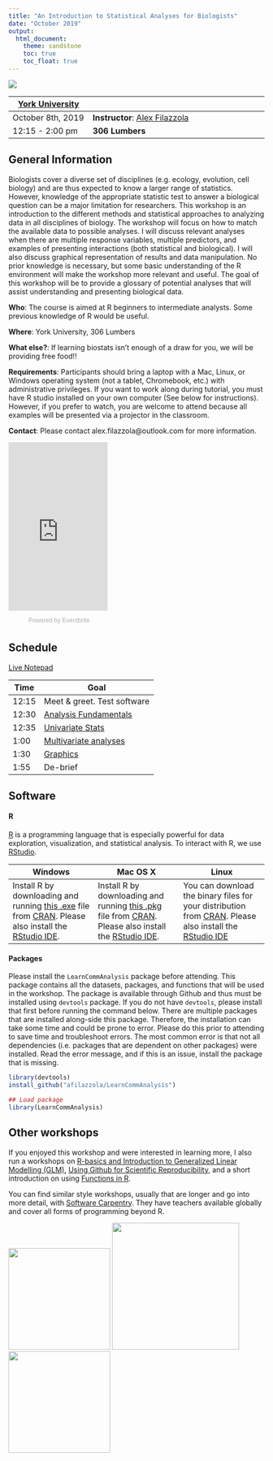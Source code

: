 ```yaml
---
title: "An Introduction to Statistical Analyses for Biologists"
date: "October 2019"
output: 
  html_document:
    theme: sandstone
    toc: true
    toc_float: true
---
```


<div style="width:500px; height=350px">
![](images/mainpage.jpg)
</div>

[York University](https://www.yorku.ca/index.html) | 
----------------|-----------------------------------
October 8th, 2019   | **Instructor**: [Alex Filazzola](http://www.filazzola.info)
12:15 - 2:00 pm   | **306 Lumbers**

## General Information

Biologists cover a diverse set of disciplines (e.g. ecology, evolution, cell biology) and are thus expected to know a larger range of statistics. However, knowledge of the appropriate statistic test to answer a biological question can be a major limitation for researchers. This workshop is an introduction to the different methods and statistical approaches to analyzing data in all disciplines of biology. The workshop will focus on how to match the available data to possible analyses. I will discuss relevant analyses when there are multiple response variables, multiple predictors, and examples of presenting interactions (both statistical and biological). I will also discuss graphical representation of results and data manipulation. No prior knowledge is necessary, but some basic understanding of the R environment will make the workshop more relevant and useful. The goal of this workshop will be to provide a glossary of potential analyses that will assist understanding and presenting biological data.


**Who**: The course is aimed at R beginners to intermediate analysts. Some previous knowledge of R would be useful.

**Where**: York University, 306 Lumbers

**What else?**: If learning biostats isn't enough of a draw for you, we will be providing free food!!

**Requirements**: Participants should bring a laptop with a Mac, Linux, or Windows operating system (not a tablet, Chromebook, etc.) with administrative privileges. If you want to work along during tutorial, you must have R studio installed on your own computer (See below for instructions). However, if you prefer to watch, you are welcome to attend because all examples will be presented via a projector in the classroom. 

**Contact**: Please contact alex.filazzola@outlook.com for more information.

<div style="width:195px; text-align:center;" ><iframe  src="https://www.eventbrite.com/countdown-widget?eid=74498897207" frameborder="0" height="332" width="195" marginheight="0" marginwidth="0" scrolling="no" allowtransparency="true"></iframe><div style="font-family:Helvetica, Arial; font-size:12px; padding:10px 0 5px; margin:2px; width:195px; text-align:center;" ><a class="powered-by-eb" style="color: #ADB0B6; text-decoration: none;" target="_blank" href="http://www.eventbrite.com/">Powered by Eventbrite</a></div></div>

## Schedule

[Live Notepad](https://docs.google.com/document/d/1len4qcM-EkEMOl0NuNROyqlqMruqg4B4TZm4OS0NPoQ/edit)

Time   | Goal
-------|------------
12:15   | Meet & greet. Test software
12:30  | [Analysis Fundamentals](Analysis.Fundamental//Intro.html)
12:35 | [Univariate Stats](Univariate//index.html)
1:00 | [Multivariate analyses](Indices//ordinations.html)
1:30 | [Graphics](graphics//graphics.html)
1:55 | De-brief


## Software

#### R

[R](http://www.r-project.org/) is a programming language that is especially powerful for data exploration, visualization, and statistical analysis. To interact with R, we use [RStudio](http://www.rstudio.com/).


Windows        |   Mac OS  X   |      Linux
---------------|---------------|---------------
Install R by downloading and running [this .exe](http://cran.r-project.org/bin/windows/base/release.htm) file from [CRAN](http://cran.r-project.org/index.html). Please also install the [RStudio IDE](http://www.rstudio.com/ide/download/desktop).| Install R by downloading and running [this .pkg](http://cran.r-project.org/bin/macosx/R-latest.pkg) file from [CRAN](http://cran.r-project.org/index.html). Please also install the [RStudio IDE](http://www.rstudio.com/ide/download/desktop).|You can download the binary files for your distribution from [CRAN](http://cran.r-project.org/index.html). Please also install the [RStudio IDE](http://www.rstudio.com/ide/download/desktop)

#### Packages

Please install the `LearnCommAnalysis` package before attending. This package contains all the datasets, packages, and functions that will be used in the workshop. The package is available through Github and thus must be installed using `devtools` package. If you do not have `devtools`, please install that first before running the command below. There are multiple packages that are installed along-side this package. Therefore, the installation can take some time and could be prone to error. Please do this prior to attending to save time and troubleshoot errors. The most common error is that not all dependencies (i.e. packages that are dependent on other packages) were installed. Read the error message, and if this is an issue, install the package that is missing. 

```r
library(devtools)
install_github("afilazzola/LearnCommAnalysis")

## Load package
library(LearnCommAnalysis)
```


## Other workshops

If you enjoyed this workshop and were interested in learning more, I also run a workshops on [R-basics and Introduction to Generalized Linear Modelling (GLM)](https://afilazzola.github.io/YorkU.GLM.2017-04-28/), [Using Github for Scientific Reproducibility](https://afilazzola.github.io/UoA.GithubWorkshop.2018/), and a short introduction on using [Functions in R](https://afilazzola.github.io/Functions.workshop.YorkU2017/). 

You can find similar style workshops, usually that are longer and go into more detail, with [Software Carpentry](https://software-carpentry.org/). They have teachers available globally and cover all forms of programming beyond R. 


<img src="images/YorkUlogo.jpg" width="200"/>
<img src="images/UoA.png" width="250"/>
<img src="images/FilazzolaLab.png" width="200"/>
